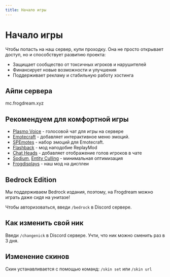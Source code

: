 ```yaml
---
title: Начало игры
---
```


# Начало игры

Чтобы попасть на наш сервер, купи проходку. Она не просто открывает доступ, но и способствует развитию проекта:

- Защищает сообщество от токсичных игроков и нарушителей
- Финансирует новые возможности и улучшения
- Поддерживает рекламу и стабильную работу хостинга

## Айпи сервера

<InfoBox color="green" copiable>
  mc.frogdream.xyz
</InfoBox>

## Рекомендуем для комфортной игры

- [Plasmo Voice](https://modrinth.com/plugin/plasmo-voice) - голосовой чат для игры на сервере
- [Emotecraft](https://modrinth.com/plugin/emotecraft) - добавляет интерактивное меню эмоций.
- [SPEmotes](https://docs.google.com/document/d/1AK0w8M1_oZ3Z3VxoETT4QJ-OjVsP1AzqE0kHhSazymQ/edit?tab=t.0) - набор эмоций для Emotecraft.
- [Flashback](https://modrinth.com/mod/flashback) - мод наподобие ReplayMod
- [Chat Heads](https://modrinth.com/mod/chat-heads) - добавляет отображение голов игроков в чате
- [Sodium](https://modrinth.com/mod/sodium), [Entity Culling](https://modrinth.com/mod/entityculling) - минимальная оптимизация
- [Frogdisplays](https://modrinth.com/mod/frogdisplays) - наш мод на дисплеи

<ButtonLink
  href="/assets/wiki/getting-started/FrogSborka 1.0.0.mrpack"
  text="Готовая сборка"
/>

## Bedrock Edition

Мы поддерживаем Bedrock издания, поэтому, на Frogdream можно играть даже сидя на унитазе!

Чтобы авторизоваться, введи `/bedrock` в Discord сервере.

## Как изменить свой ник

Введи `/changenick` в Discord сервере. Учти, что ник можно сменить раз в 3 дня.

## Изменение скинов

Скин устанавливается с помощью команд: `/skin set` или `/skin url`
